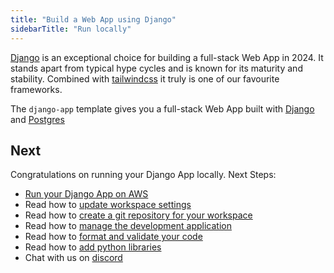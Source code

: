 ```yaml
---
title: "Build a Web App using Django"
sidebarTitle: "Run locally"
---
```


[Django](https://www.djangoproject.com/) is an exceptional choice for building a full-stack Web App in 2024. It stands apart from typical hype cycles and is known for its maturity and stability. Combined with [tailwindcss](https://tailwindcss.com/) it truly is one of our favourite frameworks.

The `django-app` template gives you a full-stack Web App built with [Django](https://www.djangoproject.com/) and [Postgres](https://www.postgresql.org/)

<Snippet file="setup.mdx" />

<Snippet file="create-django-app-codebase.mdx" />

<Snippet file="set-openai-key.mdx" />

<Snippet file="local-django-app.mdx" />

<Snippet file="build-django-app.mdx" />

<Snippet file="stop-local-workspace.mdx" />

## Next

Congratulations on running your Django App locally. Next Steps:

- [Run your Django App on AWS](/templates/django-app/run-aws)
- Read how to [update workspace settings](/how-to/workspace-settings)
- Read how to [create a git repository for your workspace](/how-to/git-repo)
- Read how to [manage the development application](/how-to/development-app)
- Read how to [format and validate your code](/how-to/format-and-validate)
- Read how to [add python libraries](/how-to/python-libraries)
- Chat with us on [discord](https://discord.gg/4MtYHHrgA8)
